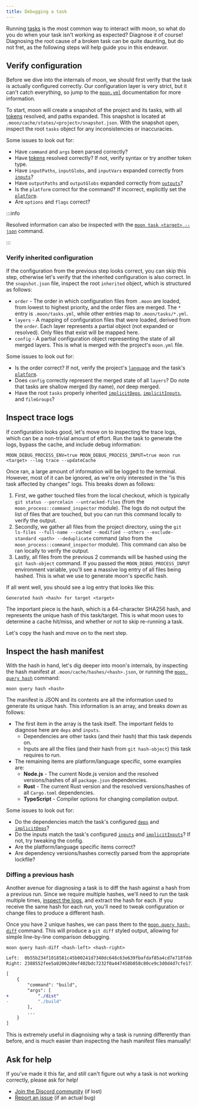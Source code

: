 ```yaml
---
title: Debugging a task
---
```


Running [tasks](../concepts/task) is the most common way to interact with moon, so what do you do
when your task isn't working as expected? Diagnose it of course! Diagnosing the root cause of a
broken task can be quite daunting, but do not fret, as the following steps will help guide you in
this endeavor.

## Verify configuration

Before we dive into the internals of moon, we should first verify that the task is actually
configured correctly. Our configuration layer is very strict, but it can't catch everything, so jump
to the [`moon.yml`](../config/project#tasks) documentation for more information.

To start, moon will create a snapshot of the project and its tasks, with all [tokens][token]
resolved, and paths expanded. This snapshot is located at
`.moon/cache/states/<project>/snapshot.json`. With the snapshot open, inspect the root `tasks`
object for any inconsistencies or inaccuracies.

Some issues to look out for:

- Have `command` and `args` been parsed correctly?
- Have [tokens][token] resolved correctly? If not, verify syntax or try another token type.
- Have `inputPaths`, `inputGlobs`, and `inputVars` expanded correctly from [`inputs`][inputs]?
- Have `outputPaths` and `outputGlobs` expanded correctly from [`outputs`][outputs]?
- Is the `platform` correct for the command? If incorrect, explicitly set the
  [`platform`][platform].
- Are `options` and `flags` correct?

:::info

Resolved information can also be inspected with the [`moon task <target> --json`](../commands/task)
command.

:::

### Verify inherited configuration

If the configuration from the previous step looks correct, you can skip this step, otherwise let's
verify that the inherited configuration is also correct. In the `snapshot.json` file, inspect the
root `inherited` object, which is structured as follows:

- `order` - The order in which configuration files from `.moon` are loaded, from lowest to highest
  priority, and the order files are merged. The `*` entry is `.moon/tasks.yml`, while other entries
  map to `.moon/tasks/*.yml`.
- `layers` - A mapping of configuration files that were loaded, derived from the `order`. Each layer
  represents a partial object (not expanded or resolved). Only files that exist will be mapped here.
- `config` - A partial configuration object representing the state of all merged layers. This is
  what is merged with the project's `moon.yml` file.

Some issues to look out for:

- Is the order correct? If not, verify the project's [`language`](../config/project#language) and
  the task's [`platform`][platform].
- Does `config` correctly represent the merged state of all `layers`? Do note that tasks are shallow
  merged (by name), _not_ deep merged.
- Have the root `tasks` properly inherited [`implicitDeps`][implicitDeps],
  [`implicitInputs`][implicitInputs], and `fileGroups`?

## Inspect trace logs

If configuration looks good, let's move on to inspecting the trace logs, which can be a non-trivial
amount of effort. Run the task to generate the logs, bypass the cache, and include debug
information:

```shell
MOON_DEBUG_PROCESS_ENV=true MOON_DEBUG_PROCESS_INPUT=true moon run <target> --log trace --updateCache
```

Once ran, a large amount of information will be logged to the terminal. However, most of it can be
ignored, as we're only interested in the "is this task affected by changes" logs. This breaks down
as follows:

1. First, we gather touched files from the local checkout, which is typically
   `git status --porcelain --untracked-files` (from the `moon_process::command_inspector` module).
   The logs do not output the list of files that are touched, but you can run this command locally
   to verify the output.
2. Secondly, we gather all files from the project directory, using the
   `git ls-files --full-name --cached --modified --others --exclude-standard <path> --deduplicate`
   command (also from the `moon_process::command_inspector` module). This command can also be ran
   locally to verify the output.
3. Lastly, all files from the previous 2 commands will be hashed using the `git hash-object`
   command. If you passed the `MOON_DEBUG_PROCESS_INPUT` environment variable, you'll see a massive
   log entry of all files being hashed. This is what we use to generate moon's specific hash.

If all went well, you should see a log entry that looks like this:

```
Generated hash <hash> for target <target>
```

The important piece is the hash, which is a 64-character SHA256 hash, and represents the unique hash
of this task/target. This is what moon uses to determine a cache hit/miss, and whether or not to
skip re-running a task.

Let's copy the hash and move on to the next step.

## Inspect the hash manifest

With the hash in hand, let's dig deeper into moon's internals, by inspecting the hash manifest at
`.moon/cache/hashes/<hash>.json`, or running the [`moon query hash`](../commands/query/hash)
command:

```shell
moon query hash <hash>
```

The manifest is JSON and its contents are all the information used to generate its unique hash. This
information is an array, and breaks down as follows:

- The first item in the array is the task itself. The important fields to diagnose here are `deps`
  and `inputs`.
  - Dependencies are other tasks (and their hash) that this task depends on.
  - Inputs are all the files (and their hash from `git hash-object`) this task requires to run.
- The remaining items are platform/language specific, some examples are:
  - **Node.js** - The current Node.js version and the resolved versions/hashes of all `package.json`
    dependencies.
  - **Rust** - The current Rust version and the resolved versions/hashes of all `Cargo.toml`
    dependencies.
  - **TypeScript** - Compiler options for changing compilation output.

Some issues to look out for:

- Do the dependencies match the task's configured [`deps`][deps] and [`implicitDeps`][implicitDeps]?
- Do the inputs match the task's configured [`inputs`][inputs] and
  [`implicitInputs`][implicitInputs]? If not, try tweaking the config.
- Are the platform/language specific items correct?
- Are dependency versions/hashes correctly parsed from the appropriate lockfile?

### Diffing a previous hash

Another avenue for diagnosing a task is to diff the hash against a hash from a previous run. Since
we require multiple hashes, we'll need to run the task multiple times,
[inspect the logs](#inspect-trace-logs), and extract the hash for each. If you receive the same hash
for each run, you'll need to tweak configuration or change files to produce a different hash.

Once you have 2 unique hashes, we can pass them to the
[`moon query hash-diff`](../commands/query/hash-diff) command. This will produce a `git diff` styled
output, allowing for simple line-by-line comparison debugging.

```shell
moon query hash-diff <hash-left> <hash-right>
```

```diff
Left:  0b55b234f1018581c45b00241d7340dc648c63e639fbafdaf85a4cd7e718fdde
Right: 2388552fee5a02062d0ef402bdc7232f0a447458b058c80ce9c3d0d4d7cfe171

[
	{
		"command": "build",
		"args": [
+			"./dist"
-			"./build"
		],
		...
	}
]
```

This is extremely useful in diagnoising why a task is running differently than before, and is much
easier than inspecting the hash manifest files manually!

## Ask for help

If you've made it this far, and still can't figure out why a task is not working correctly, please
ask for help!

- [Join the Discord community](https://discord.gg/qCh9MEynv2) (if lost)
- [Report an issue](https://github.com/moonrepo/moon/issues/new/choose) (if an actual bug)

[token]: ../concepts/token
[deps]: ../config/project#deps
[inputs]: ../config/project#inputs
[outputs]: ../config/project#outputs
[platform]: ../config/project#platform-1
[implicitDeps]: ../config/tasks#implicitdeps
[implicitInputs]: ../config/tasks#implicitinputs

